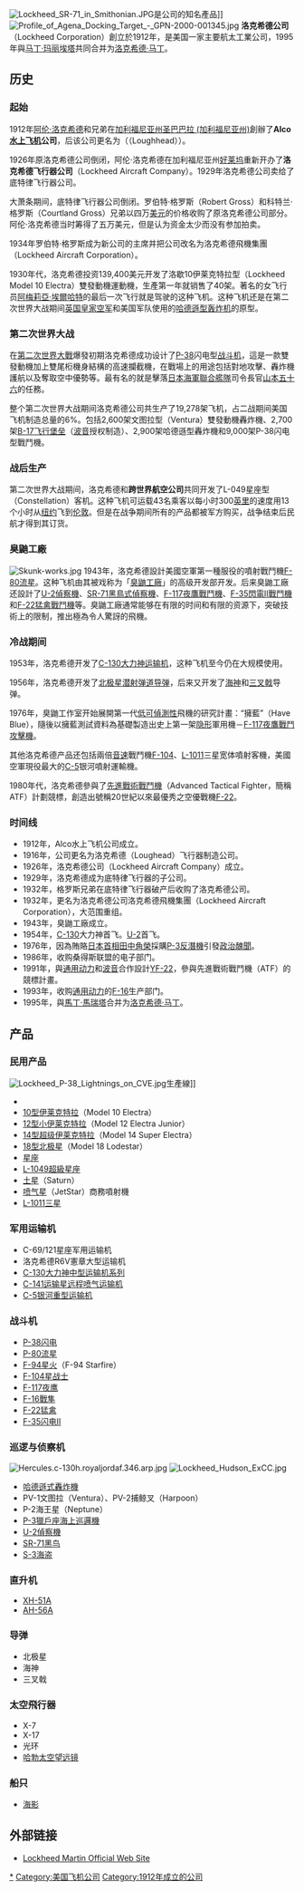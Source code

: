 {{noteTA
|G1=Aero
|1=zh-hant:馬瑞塔;zh-hans:玛丽埃塔;
}}
{{Infobox company
|name = 洛克希德公司<br>Lockheed Corporation
|logo = <!-- 檔案不存在 [[File:Lockheed-logo_Winnie-Mae.png|240px]] ，可從英文維基百科取得 -->
|fate = 与[[马丁·玛丽埃塔|马丁·玛丽埃塔]]合并
|industry = [[航空航天|航空航天]]
|foundation = {{start date|1912}}
|defunct = 1995
|products = [[航空器|航空器]]
|location = {{USA}}[[加利福尼亞州|加利福尼亞州]][[伯班克_(加利福尼亚州)|伯班克]]
|successor = [[洛克希德·马丁|洛克希德·马丁]]
}}
[[File:Lockheed_SR-71_in_Smithonian.JPG|thumb]]是公司的知名產品]]
[[File:Profile_of_Agena_Docking_Target_-_GPN-2000-001345.jpg|thumb]]
'''洛克希德公司'''（Lockheed Corporation）創立於1912年，是美国一家主要航太工業公司，1995年與[[马丁·玛丽埃塔|马丁·玛丽埃塔]]共同合并为[[洛克希德·马丁|洛克希德·马丁]]。

== 历史 ==
=== 起始 ===
1912年[[阿伦·洛克希德|阿伦·洛克希德]]和{{le|马尔科姆·洛克希德|Malcolm Loughead}}兄弟在[[加利福尼亚州|加利福尼亚州]][[圣巴巴拉_(加利福尼亚州)|圣巴巴拉 (加利福尼亚州)]]創辦了'''Alco[[水上飞机|水上飞机]]公司'''，后该公司更名为'''{{le|洛克希德飞行器制造公司|Loughead Aircraft Manufacturing Company}}'''（（Loughhead））。

1926年原洛克希德公司倒闭，阿伦·洛克希德在加利福尼亚州[[好莱坞|好莱坞]]重新开办了'''洛克希德飞行器公司'''（Lockheed Aircraft Company）。1929年洛克希德公司卖给了底特律飞行器公司。

大萧条期间，底特律飞行器公司倒闭。罗伯特·格罗斯（Robert Gross）和科特兰·格罗斯（Courtland Gross）兄弟以四万[[美元|美元]]的价格收购了原洛克希德公司部分。阿伦·洛克希德当时筹得了五万美元，但是认为资金太少而没有参加拍卖。

1934年罗伯特·格罗斯成为新公司的主席并把公司改名为洛克希德飛機集團（Lockheed Aircraft Corporation）。

1930年代，洛克希德投资139,400美元开发了洛歇10伊莱克特拉型（Lockheed Model 10 Electra）雙發動機運動機，生產第一年就销售了40架。著名的女飞行员[[阿梅莉亞·埃爾哈特|阿梅莉亞·埃爾哈特]]的最后一次飞行就是驾驶的这种飞机。这种飞机还是在第二次世界大战期间[[英国皇家空军|英国皇家空军]]和美国军队使用的[[哈德遜式轟炸機|哈德遜型]][[轰炸机|轰炸机]]的原型。

=== 第二次世界大战 ===
在[[第二次世界大戰|第二次世界大戰]]爆發初期洛克希德成功设计了[[P-38|P-38]]闪电型[[战斗机|战斗机]]，這是一款雙發動機加上雙尾椼機身結構的高速攔截機，在戰場上的用途包括對地攻擊、轟炸機護航以及奪取空中優勢等。最有名的就是擊落[[日本海軍|日本海軍]][[聯合艦隊|聯合艦隊]]司令長官[[山本五十六|山本五十六]]的任務。

整个第二次世界大战期间洛克希德公司共生产了19,278架飞机，占二战期间美国飞机制造总量的6%。包括2,600架文图拉型（Ventura）雙發動機轟炸機、2,700架[[B-17轟炸機|B-17飞行堡垒]]（[[波音|波音]]授权制造）、2,900架哈德遜型轟炸機和9,000架P-38闪电型戰鬥機。

=== 战后生产 ===
第二次世界大战期间，洛克希德和'''跨世界航空公司'''共同开发了L-049星座型（Constellation）客机。这种飞机可运载43名乘客以每小时300[[英里|英里]]的速度用13个小时从[[纽约|纽约]]飞到[[伦敦|伦敦]]。但是在战争期间所有的产品都被军方购买，战争结束后民航才得到其订货。

=== 臭鼬工廠 ===
[[File:Skunk-works.jpg|thumb]]
1943年，洛克希德設計美國空軍第一種服役的噴射戰鬥機[[F-80流星戰鬥機|F-80流星]]。这种飞机由其被戏称为「[[臭鼬工廠|臭鼬工廠]]」的高级开发部开发。后来臭鼬工廠还設計了[[U-2偵察機|U-2偵察機]]、[[SR-71黑鳥式偵察機|SR-71黑鳥式偵察機]]、[[F-117夜鷹戰鬥機|F-117夜鷹戰鬥機]]、[[F-35閃電II戰鬥機|F-35閃電II戰鬥機]]和[[F-22猛禽戰鬥機|F-22猛禽戰鬥機]]等。臭鼬工廠通常能够在有限的时间和有限的资源下，突破技術上的限制，推出極為令人驚訝的飛機。

=== 冷战期间 ===
1953年，洛克希德开发了[[C-130運輸機|C-130大力神运输机]]，这种飞机至今仍在大规模使用。

1956年，洛克希德开发了[[北极星|北极星]][[潜射弹道导弹|潜射弹道导弹]]，后来又开发了[[海神_(导弹)|海神]]和[[三叉戟_(导弹)|三叉戟]]导弹。

1976年，臭鼬工作室开始展開第一代[[低可偵測性|低可偵測性]]飛機的研究計畫：“擁藍”（Have Blue），隨後以擁藍測試資料為基礎製造出史上第一架[[低可偵測性|隐形]]軍用機－[[F-117夜鷹戰鬥攻擊機|F-117夜鷹戰鬥攻擊機]]。

其他洛克希德产品还包括兩倍[[音速|音速]]戰鬥機[[F-104|F-104]]、[[L-1011|L-1011]]三星宽体噴射客機，美國空軍現役最大的[[C-5|C-5]]银河噴射運輸機。

1980年代，洛克希德參與了[[先進戰術戰鬥機|先進戰術戰鬥機]]（Advanced Tactical Fighter，簡稱ATF）計劃競標，創造出號稱20世紀以來最優秀之空優戰機[[F-22|F-22]]。

=== 时间线 ===
*1912年，Alco水上飞机公司成立。
*1916年，公司更名为洛克希德（Loughead）飞行器制造公司。
*1926年，洛克希德公司（Lockheed Aircraft Company）成立。
*1929年，洛克希德成为底特律飞行器的子公司。
*1932年，格罗斯兄弟在底特律飞行器破产后收购了洛克希德公司。
*1932年，更名为洛克希德公司洛克希德飛機集團（Lockheed Aircraft Corporation），大范围重组。
*1943年，臭鼬工廠成立。
*1954年，[[C-130|C-130]]大力神首飞。[[U-2|U-2]]首飞。
*1976年，因為賄賂[[日本首相|日本首相]][[田中角榮|田中角榮]]採購[[P-3|P-3]][[反潛機|反潛機]]引發[[洛克希德事件|政治醜聞]]。
*1986年，收购桑得斯联盟的电子部门。
*1991年，與[[通用动力|通用动力]]和[[波音|波音]]合作設計[[F-22|YF-22]]，參與先進戰術戰鬥機（ATF）的競標計畫。
*1993年，收购[[通用动力|通用动力]]的[[F-16戰隼式戰鬥機|F-16]]生产部门。
*1995年，與[[馬丁·馬瑞塔|馬丁·馬瑞塔]]合并为[[洛克希德·马丁|洛克希德·马丁]]。

== 产品 ==
=== 民用产品 ===
[[File:Lockheed_P-38_Lightnings_on_CVE.jpg|thumb]]生產線]]
*{{le|洛克希德织女星|Lockheed Vega}}
*[[洛克希德10型伊莱克特拉|10型伊莱克特拉]]（Model 10 Electra）
*[[洛克希德12型小伊莱克特拉|12型小伊莱克特拉]]（Model 12 Electra Junior）
*[[洛克希德14型超级伊莱克特拉|14型超级伊莱克特拉]]（Model 14 Super Electra）
*[[洛克希德18型北极星|18型北极星]]（Model 18 Lodestar）
*[[洛克希德星座|星座]]
*[[洛歇L-1049超級星座式|L-1049超級星座]]
*[[洛克希德土星|土星]]（Saturn）
*[[洛克希德喷气星|喷气星]]（JetStar）商務噴射機
*[[洛克希德L-1011|L-1011三星]]

=== 军用运输机 ===
*C-69/121星座军用运输机
*洛克希德R6V憲章大型运输机
*[[C-130運輸機|C-130大力神中型运输机系列]]
*[[:洛克希德C-141"星"式运输机|C-141运输星远程喷气运输机]]
*[[C-5運輸機|C-5银河重型运输机]]

=== 战斗机 ===
*[[P-38閃電式戰鬥機|P-38闪电]]
*[[F-80戰鬥機|P-80流星]]
*[[F-94戰鬥機|F-94星火]]（F-94 Starfire）
*[[F-104戰鬥機|F-104星战士]]
*[[F-117戰鬥機|F-117夜鹰]]
*[[F-16戰鬥機|F-16戰隼]]
*[[F-22戰鬥機|F-22猛禽]]
*[[F-35戰鬥機|F-35闪电II]]

=== 巡逻与侦察机 ===
[[File:Hercules.c-130h.royaljordaf.346.arp.jpg|right]]
[[File:Lockheed_Hudson_ExCC.jpg|right]]
*[[哈德遜式轟炸機|哈德遜式轟炸機]]
*PV-1文图拉（Ventura）、PV-2捕鲸叉（Harpoon）
*P-2海王星（Neptune）
*[[P-3獵戶座海上巡邏機|P-3獵戶座海上巡邏機]]
*[[U-2偵察機|U-2偵察機]]
*[[SR-71|SR-71黑鸟]]
*[[S-3反潛機|S-3海盗]]

=== 直升机 ===
*[[X-51乘波者試驗機|XH-51A]]
*[https://en.m.wikipedia.org/wiki/Lockheed_AH-56_Cheyenne AH-56A] {{Wayback|url=https://en.m.wikipedia.org/wiki/Lockheed_AH-56_Cheyenne |date=20201112025725 }}

=== 导弹 ===
*北极星
*海神
*三叉戟

=== 太空飛行器 ===
*X-7
*X-17
*光环
*[[哈勃太空望远镜|哈勃太空望远镜]]

=== 船只 ===
*[[海影|海影]]

==外部链接==
*[http://www.lockheedmartin.com/ Lockheed Martin Official Web Site] {{Wayback|url=http://www.lockheedmartin.com/ |date=20170101220310 }}

{{Lockheed}}

{{DEFAULTSORT:Lockheed}}
[[Category:洛克希德|*]]
[[Category:美国飞机公司|Category:美国飞机公司]]
[[Category:1912年成立的公司|Category:1912年成立的公司]]